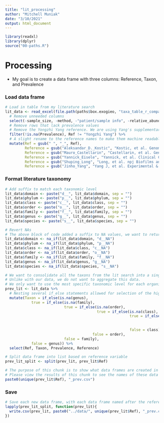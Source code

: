 ```yaml
---
title: "lit_processing"
author: "Mitchell Muniak"
date: "3/10/2021"
output: html_document
---
```


```r
library(readxl)
library(dplyr)
source("00-paths.R")
```

# Processing
+ My goal is to create a data frame with three columns: Reference, Taxon, and Prevalence

### Load data frame
```r
# Load in table from my literature search
lit_data <- read_excel(file.path(paths$box.exogieo, "taxa_table_r_compatible_taxa_filled.xlsx")) %>%
  # Remove unneeded columns
  select(-sample_size, -method, -"patient/sample info", -relative_abundance, -classification, -organism) %>%
  # Remove rows that lack prevalence values
  # Remove the Yongzhi Yang reference. We are using Yang's supplementary data instead. This data is processed in "y-yang_prevalence.RMD"
  filter(!is.na(Prevalence), Ref != "Yongzhi Yang") %>%
  # A slight rename to the reference names to make them machine readable. This becomes relevant when we are saving our data frames in this script.
  mutate(Ref = gsub(" ", "_", Ref),
         Reference = gsub("Aleksandar_D._Kostic", "Kostic, et al. Genome Research (2012)", Ref),
         Reference = gsub("Mauro_Castellarin", "Castellarin, et al. Genome Research (2012)", Reference),
         Reference = gsub("Yannick_Eisele", "Yannick, et al. Clinical Colorectal Cancer (2021)", Reference),
         Reference = gsub("Shuping_Long", "Long, et al. npj Biofilms and Microbiomes (2020)", Reference),
         Reference = gsub("Jinho_Yang", "Yang J, et al. Experimental & Molecular Medicine (2019)", Reference))
```

### Format literature taxonomy
```r
# Add suffix to match each taxonomic level
lit_data$domain <- paste("d__", lit_data$domain, sep = "")
lit_data$phylum <- paste("p__", lit_data$phylum, sep = "")
lit_data$class <- paste("c__", lit_data$class, sep = "")
lit_data$order <- paste("o__", lit_data$order, sep = "")
lit_data$family <- paste("f__", lit_data$family, sep = "")
lit_data$genus <- paste("g__", lit_data$genus, sep = "")
lit_data$species <- paste("s__", lit_data$species, sep = "")
```

```r
# Revert NAs
# The above block of code added a suffix to NA values, we want to return these values to NA
lit_data$domain <- na_if(lit_data$domain, "d__NA")
lit_data$phylum <- na_if(lit_data$phylum, "p__NA")
lit_data$class <- na_if(lit_data$class, "c__NA")
lit_data$order <- na_if(lit_data$order, "o__NA")
lit_data$family <- na_if(lit_data$family, "f__NA")
lit_data$genus <- na_if(lit_data$genus, "g__NA")
lit_data$species <- na_if(lit_data$species, "s__NA")
```

```r
# We want to consolidate all the taxons from the lit search into a single "taxon" column
# Unlike with our data, we do not want to aggregate this data. 
# We only want to use the most specific taxonomic level for each organism.
prev_lit <- lit_data %>%
  # Nesting several if_else statements allowed for selection of the highest taxonomic level
  mutate(Taxon = if_else(is.na(genus),
            true = if_else(is.na(family),
                           true = if_else(is.na(order),
                                          true = if_else(is.na(class),
                                                         true = if_else(is.na(phylum),
                                                                        true = domain,
                                                                        false = phylum),
                                                         false = class),
                                        false = order), 
                           false = family),
            false = genus)) %>%
  select(Ref, Taxon, Prevalence, Reference) 
```

```r
# Split data frame into list based on reference variable
prev_lit_split <- split(prev_lit, prev_lit$Ref)
```

```r
# The purpose of this chunk is to show what data frames are created in this script and what they are named.
# Please view the results of this chunk to see the names of these data frames
paste0(unique(prev_lit$Ref), "_prev.csv")
```

### Save
```r
# Save each new data frame, with each data frame named after the reference variable it contains
lapply(prev_lit_split, function(prev_lit){
  write.csv(prev_lit, paste0("../data/", unique(prev_lit$Ref), "_prev.csv"), row.names = FALSE)
})
```